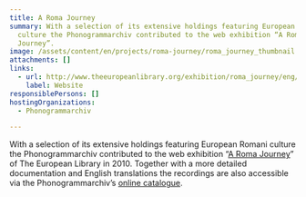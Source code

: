 ```yaml
---
title: A Roma Journey
summary: With a selection of its extensive holdings featuring European Romani
  culture the Phonogrammarchiv contributed to the web exhibition “A Roma
  Journey”.
image: /assets/content/en/projects/roma-journey/roma_journey_thumbnail.png
attachments: []
links:
  - url: http://www.theeuropeanlibrary.org/exhibition/roma_journey/eng/audio.html
    label: Website
responsiblePersons: []
hostingOrganizations:
  - Phonogrammarchiv

---
```

With a selection of its extensive holdings featuring European Romani culture the Phonogrammarchiv contributed to the web exhibition “[A Roma Journey](http://www.theeuropeanlibrary.org/exhibition/roma_journey/eng/audio.html)” of The European Library in 2010. Together with a more detailed documentation and English translations the recordings are also accessible via the Phonogrammarchiv’s [online catalogue](http://catalog.pha.oeaw.ac.at/ui/miha/sessions.php?gList_1=ethnien-ethnie&gWert_1=152&gList_2_op=undnicht&gList_2_opstrict=on&gList_2=projekt&gWert_2Eingabe=radio+r&gWert_2=378&untergruppen=J&synonyme=J&onlinemedia=ja).